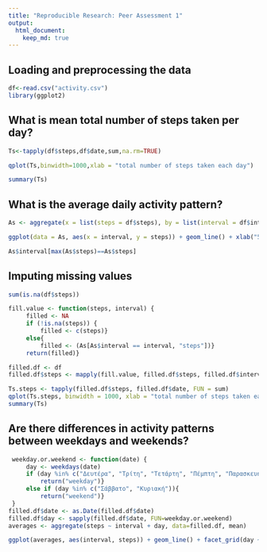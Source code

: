 ```yaml
---
title: "Reproducible Research: Peer Assessment 1"
output: 
  html_document:
    keep_md: true
---
```



## Loading and preprocessing the data
```r
df<-read.csv("activity.csv")
library(ggplot2)
```

## What is mean total number of steps taken per day?
```r
Ts<-tapply(df$steps,df$date,sum,na.rm=TRUE)

qplot(Ts,binwidth=1000,xlab = "total number of steps taken each day")

summary(Ts)
```
## What is the average daily activity pattern?
```r
As <- aggregate(x = list(steps = df$steps), by = list(interval = df$interval),FUN = mean, na.rm = TRUE)

ggplot(data = As, aes(x = interval, y = steps)) + geom_line() + xlab("5-minute interval") + ylab("average number of steps taken")

As$interval[max(As$steps)==As$steps]
```
## Imputing missing values
```r
sum(is.na(df$steps))

fill.value <- function(steps, interval) {
     filled <- NA
     if (!is.na(steps)) {
         filled <- c(steps)}
     else{
         filled <- (As[As$interval == interval, "steps"])}
     return(filled)}

filled.df <- df
filled.df$steps <- mapply(fill.value, filled.df$steps, filled.df$interval)

Ts.steps <- tapply(filled.df$steps, filled.df$date, FUN = sum)
qplot(Ts.steps, binwidth = 1000, xlab = "total number of steps taken each day")
summary(Ts)
```
## Are there differences in activity patterns between weekdays and weekends?
```r
 weekday.or.weekend <- function(date) {
     day <- weekdays(date)
     if (day %in% c("Δευτέρα", "Τρίτη", "Τετάρτη", "Πέμπτη", "Παρασκευή")){
         return("weekday")}
     else if (day %in% c("Σάββατο", "Κυριακή")){ 
         return("weekend")}
 }
filled.df$date <- as.Date(filled.df$date)
filled.df$day <- sapply(filled.df$date, FUN=weekday.or.weekend)
averages <- aggregate(steps ~ interval + day, data=filled.df, mean)

ggplot(averages, aes(interval, steps)) + geom_line() + facet_grid(day ~ .) + xlab("5-minute interval") + ylab("Number of steps")
```